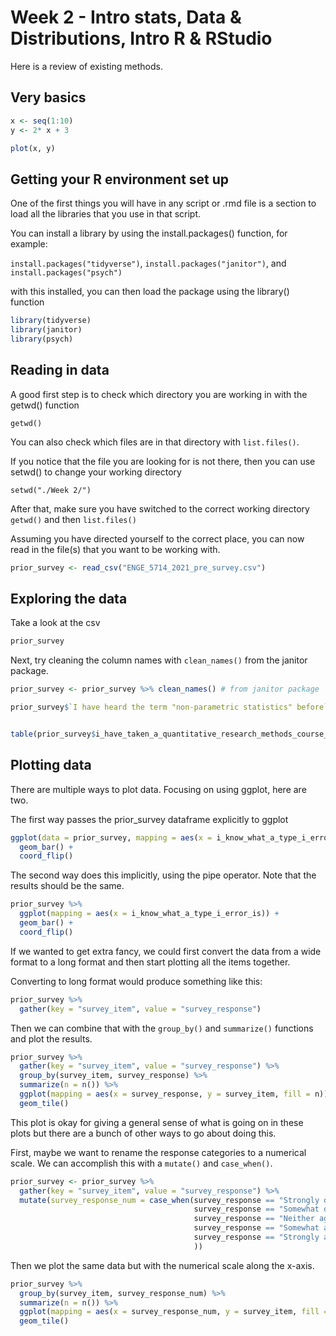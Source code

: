 # Week 2 - Intro stats, Data & Distributions, Intro R & RStudio

Here is a review of existing methods.



## Very basics

```r
x <- seq(1:10)
y <- 2* x + 3
```

```r
plot(x, y)
```


## Getting your R environment set up

One of the first things you will have in any script or .rmd file is a section to load all the libraries that you use in that script.

You can install a library by using the install.packages() function, for example:

`install.packages("tidyverse")`, `install.packages("janitor")`, and `install.packages("psych")`


with this installed, you can then load the package using the library() function

```r
library(tidyverse)
library(janitor)
library(psych)
```




## Reading in data

A good first step is to check which directory you are working in with the getwd() function

`getwd()`


You can also check which files are in that directory with `list.files()`.


If you notice that the file you are looking for is not there, then you can use setwd() to change your working directory

`setwd("./Week 2/")`



After that, make sure you have switched to the correct working directory
`getwd()` and then `list.files()`

Assuming you have directed yourself to the correct place, you can now read in the file(s) that you want to be working with.

```r
prior_survey <- read_csv("ENGE_5714_2021_pre_survey.csv")


```


## Exploring the data

Take a look at the csv
```r
prior_survey

```


Next, try cleaning the column names with `clean_names()` from the janitor package.

```r
prior_survey <- prior_survey %>% clean_names() # from janitor package

prior_survey$`I have heard the term "non-parametric statistics" before`


table(prior_survey$i_have_taken_a_quantitative_research_methods_course_before)
```





## Plotting data

There are multiple ways to plot data. Focusing on using ggplot, here are two.

The first way passes the prior_survey dataframe explicitly to ggplot
```r
ggplot(data = prior_survey, mapping = aes(x = i_know_what_a_type_i_error_is)) +
  geom_bar() +
  coord_flip()
```

The second way does this implicitly, using the pipe operator. Note that the results should be the same.

```r

prior_survey %>% 
  ggplot(mapping = aes(x = i_know_what_a_type_i_error_is)) +
  geom_bar() +
  coord_flip()
```


If we wanted to get extra fancy, we could first convert the data from a wide format to a long format and then start plotting all the items together.


Converting to long format would produce something like this:
```r
prior_survey %>% 
  gather(key = "survey_item", value = "survey_response")
```  
  

Then we can combine that with the `group_by()` and `summarize()` functions and plot the results.
```r
prior_survey %>% 
  gather(key = "survey_item", value = "survey_response") %>% 
  group_by(survey_item, survey_response) %>% 
  summarize(n = n()) %>% 
  ggplot(mapping = aes(x = survey_response, y = survey_item, fill = n)) +
  geom_tile()
```


This plot is okay for giving a general sense of what is going on in these plots but there are a bunch of other ways to go about doing this.

First, maybe we want to rename the response categories to a numerical scale. We can accomplish this with a `mutate()` and `case_when()`.
```r
prior_survey <- prior_survey %>% 
  gather(key = "survey_item", value = "survey_response") %>% 
  mutate(survey_response_num = case_when(survey_response == "Strongly disagree" ~ 0,
                                         survey_response == "Somewhat disagree" ~ 1,
                                         survey_response == "Neither agree nor disagree" ~ 2,
                                         survey_response == "Somewhat agree" ~ 3,
                                         survey_response == "Strongly agree" ~ 4,
                                         )) 
```



Then we plot the same data but with the numerical scale along the x-axis.

```r
prior_survey %>% 
  group_by(survey_item, survey_response_num) %>% 
  summarize(n = n()) %>% 
  ggplot(mapping = aes(x = survey_response_num, y = survey_item, fill = n)) +
  geom_tile()
```
  





